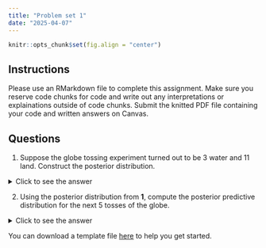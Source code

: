 ```yaml
---
title: "Problem set 1"
date: "2025-04-07"
---
```


```r
knitr::opts_chunk$set(fig.align = "center")
```

## Instructions

Please use an RMarkdown file to complete this assignment. Make sure you reserve code chunks for code and write out any interpretations or explainations outside of code chunks. Submit the knitted PDF file containing your code and written answers on Canvas. 

## Questions

1. Suppose the globe tossing experiment turned out to be 3 water and 11 land. Construct the posterior distribution.

<details>
<summary>Click to see the answer</summary>

```r
# Create a sequence of p values from 0 to 1
p_grid <- seq(0, 1, length.out = 1000)

# Prior (uniform)
prior <- rep(1, 1000)

# Likelihood (binomial)
likelihood <- dbinom(3, size = 14, prob = p_grid)

# Posterior (proportional to likelihood * prior)
posterior <- likelihood * prior
posterior <- posterior / sum(posterior)

# Plot the posterior
plot(p_grid, posterior, type = "l", 
     xlab = "Proportion of water (p)", 
     ylab = "Posterior probability",
     main = "Posterior distribution for p")
```

The posterior distribution shows the probability of different values of p (proportion of water) given our data (3 water, 11 land). Since we used a uniform prior, the posterior is proportional to the likelihood. The peak of the distribution is around p = 0.21, which makes sense given our data (3/14 ≈ 0.21).

</details>

2. Using the posterior distribution from **1**, compute the posterior predictive distribution for the next 5 tosses of the globe. 

<details>
<summary>Click to see the answer</summary>

```r
# Number of samples from posterior
n_samples <- 10000

# Sample p values from posterior
p_samples <- sample(p_grid, prob = posterior, size = n_samples, replace = TRUE)

# Generate predictions for 5 tosses
n_tosses <- 5
predictions <- rbinom(n_samples, size = n_tosses, prob = p_samples)

# Plot the posterior predictive distribution
hist(predictions, 
     xlab = "Number of water in 5 tosses",
     ylab = "Count",
     main = "Posterior predictive distribution",
     breaks = seq(-0.5, 5.5, by = 1))
```

The posterior predictive distribution shows the probability of different outcomes for the next 5 tosses, taking into account our uncertainty about p. The most likely outcome is 1 water (since our posterior mean for p is around 0.21, we expect about 1 water in 5 tosses). The distribution is right-skewed because p is less than 0.5.

</details>

You can download a template file [here](ps1_template.Rmd) to help you get started.
